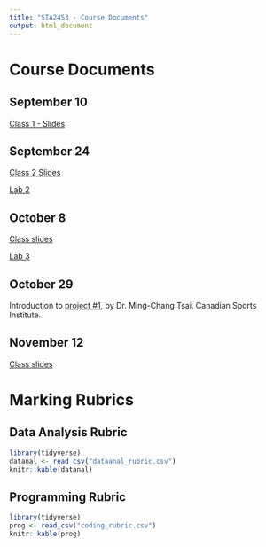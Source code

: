 ```yaml
---
title: "STA2453 - Course Documents"
output: html_document
---
```


# Course Documents

## September 10

[Class 1 - Slides](class1_sta2453_11sept2019.html)


## September 24

[Class 2 Slides](https://nbviewer.jupyter.org/github/STA2453/STA2453.github.io/blob/master/sta2453-class-slides.ipynb)

[Lab 2](https://nbviewer.jupyter.org/github/STA2453/STA2453.github.io/blob/master/sta2453_Sept2019_lab2-students.ipynb)

## October 8

[Class slides](sta2453_classslides_8oct2019.html)

[Lab 3](lab3.html)

## October 29

Introduction to [project #1](sta2453_2019_project1.html), by Dr. Ming-Chang Tsai, Canadian Sports Institute. 

## November 12

[Class slides](sta2453_class5_datavis_2019.pdf)

# Marking Rubrics

## Data Analysis Rubric

```r
library(tidyverse)
datanal <- read_csv("dataanal_rubric.csv")
knitr::kable(datanal)
```

## Programming Rubric

```r
library(tidyverse)
prog <- read_csv("coding_rubric.csv")
knitr::kable(prog)
```



